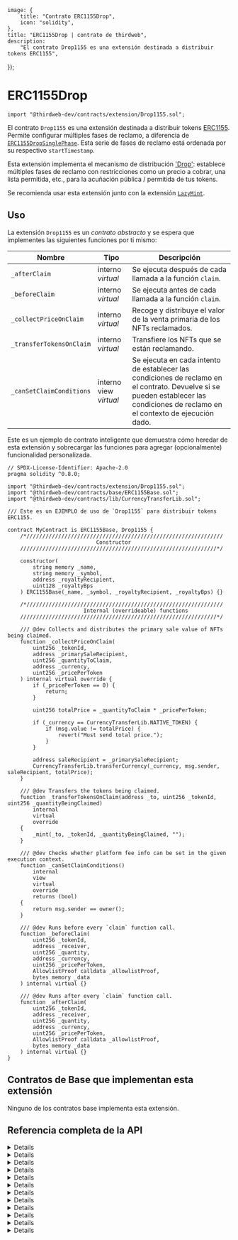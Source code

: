 
	image: {
		title: "Contrato ERC1155Drop",
		icon: "solidity",
	},
	title: "ERC1155Drop | contrato de thirdweb",
	description:
		"El contrato Drop1155 es una extensión destinada a distribuir tokens ERC1155",
});


# ERC1155Drop

```solidity
import "@thirdweb-dev/contracts/extension/Drop1155.sol";
```

El contrato `Drop1155` es una extensión destinada a distribuir tokens [ERC1155](/contracts/build/extensions/erc-1155/ERC1155). Permite configurar múltiples fases de reclamo, a diferencia de [`ERC1155DropSinglePhase`](/contracts/build/extensions/erc-1155/ERC1155DropSinglePhase). Esta serie de fases de reclamo está ordenada por su respectivo `startTimestamp`.

Esta extensión implementa el mecanismo de distribución ['Drop'](/glossary/drop): establece múltiples fases de reclamo con restricciones como un precio a cobrar, una lista permitida, etc., para la acuñación pública / permitida de tus tokens.

Se recomienda usar esta extensión junto con la extensión [`LazyMint`](/contracts/build/extensions/general/LazyMint).

<GithubButtonLink href="https://github.com/thirdweb-dev/contracts/blob/main/contracts/extension/Drop1155.sol" />

## Uso

La extensión `Drop1155` es un _contrato abstracto_ y se espera que implementes las siguientes funciones por ti mismo:

| Nombre                    | Tipo                    | Descripción                                                                                                                                      |
| ------------------------- | ----------------------- | ------------------------------------------------------------------------------------------------------------------------------------------------ |
| `_afterClaim`              | interno _virtual_       | Se ejecuta después de cada llamada a la función `claim`.                                                                                         |
| `_beforeClaim`             | interno _virtual_       | Se ejecuta antes de cada llamada a la función `claim`.                                                                                          |
| `_collectPriceOnClaim`     | interno _virtual_       | Recoge y distribuye el valor de la venta primaria de los NFTs reclamados.                                                                         |
| `_transferTokensOnClaim`   | interno _virtual_       | Transfiere los NFTs que se están reclamando.                                                                                                     |
| `_canSetClaimConditions`   | interno view _virtual_  | Se ejecuta en cada intento de establecer las condiciones de reclamo en el contrato. Devuelve si se pueden establecer las condiciones de reclamo en el contexto de ejecución dado. |

Este es un ejemplo de contrato inteligente que demuestra cómo heredar de esta extensión y sobrecargar las funciones para agregar (opcionalmente) funcionalidad personalizada.

```solidity
// SPDX-License-Identifier: Apache-2.0
pragma solidity ^0.8.0;

import "@thirdweb-dev/contracts/extension/Drop1155.sol";
import "@thirdweb-dev/contracts/base/ERC1155Base.sol";
import "@thirdweb-dev/contracts/lib/CurrencyTransferLib.sol";

/// Este es un EJEMPLO de uso de `Drop1155` para distribuir tokens ERC1155.

contract MyContract is ERC1155Base, Drop1155 {
    /*//////////////////////////////////////////////////////////////
                            Constructor
    //////////////////////////////////////////////////////////////*/

    constructor(
        string memory _name,
        string memory _symbol,
        address _royaltyRecipient,
        uint128 _royaltyBps
    ) ERC1155Base(_name, _symbol, _royaltyRecipient, _royaltyBps) {}

    /*//////////////////////////////////////////////////////////////
                        Internal (overrideable) functions
    //////////////////////////////////////////////////////////////*/

    /// @dev Collects and distributes the primary sale value of NFTs being claimed.
    function _collectPriceOnClaim(
        uint256 _tokenId,
        address _primarySaleRecipient,
        uint256 _quantityToClaim,
        address _currency,
        uint256 _pricePerToken
    ) internal virtual override {
        if (_pricePerToken == 0) {
            return;
        }

        uint256 totalPrice = _quantityToClaim * _pricePerToken;

        if (_currency == CurrencyTransferLib.NATIVE_TOKEN) {
            if (msg.value != totalPrice) {
                revert("Must send total price.");
            }
        }

        address saleRecipient = _primarySaleRecipient;
        CurrencyTransferLib.transferCurrency(_currency, msg.sender, saleRecipient, totalPrice);
    }

    /// @dev Transfers the tokens being claimed.
    function _transferTokensOnClaim(address _to, uint256 _tokenId, uint256 _quantityBeingClaimed)
        internal
        virtual
        override
    {
        _mint(_to, _tokenId, _quantityBeingClaimed, "");
    }

    /// @dev Checks whether platform fee info can be set in the given execution context.
    function _canSetClaimConditions()
        internal
        view
        virtual
        override
        returns (bool)
    {
        return msg.sender == owner();
    }

    /// @dev Runs before every `claim` function call.
    function _beforeClaim(
        uint256 _tokenId,
        address _receiver,
        uint256 _quantity,
        address _currency,
        uint256 _pricePerToken,
        AllowlistProof calldata _allowlistProof,
        bytes memory _data
    ) internal virtual {}

    /// @dev Runs after every `claim` function call.
    function _afterClaim(
        uint256 _tokenId,
        address _receiver,
        uint256 _quantity,
        address _currency,
        uint256 _pricePerToken,
        AllowlistProof calldata _allowlistProof,
        bytes memory _data
    ) internal virtual {}
}
```

## Contratos de Base que implementan esta extensión

Ninguno de los contratos base implementa esta extensión.

## Referencia completa de la API


<Details summary="claim">

```solidity
function claim(
    address receiver,
    uint256 tokenId,
    uint256 quantity,
    address currency,
    uint256 pricePerToken,
    AllowlistProof calldata allowlistProof,
    bytes memory data
) external payable;
```

- Permite que una cuenta reclame una cantidad dada de tokens.
- Parámetro `receiver`: El receptor de los tokens a reclamar.
- Parámetro `tokenId`: El tokenId de los NFTs a reclamar.
- Parámetro `quantity`: La cantidad de tokens a reclamar.
- Parámetro `currency`: La moneda con la que pagar por el reclamo.
- Parámetro `pricePerToken`: El precio por token para el reclamo.
- Parámetro `allowlistProof`: La prueba de inclusión del reclamante en la lista de merkle raíz.
- Parámetro `data`: Datos arbitrarios en bytes que pueden ser utilizados en la implementación de esta interfaz.

</Details>

<Details summary="setClaimConditions">

```solidity
struct ClaimCondition {
    uint256 startTimestamp;
    uint256 maxClaimableSupply;
    uint256 supplyClaimed;
    uint256 quantityLimitPerWallet;
    bytes32 merkleRoot;
    uint256 pricePerToken;
    address currency;
    string metadata;
}

function setClaimConditions(uint256 tokenId, ClaimCondition[] calldata phases, bool resetClaimEligibility) external;
```

- Permite que una billetera autorizada establezca las condiciones de reclamo para el contrato.
- Parámetro `tokenId`: El ID del token para el cual establecer las condiciones de reclamo.
- Parámetro `phases`: El arreglo donde cada `fase` contiene un conjunto de restricciones que se aplicarán a la acuñación de tokens en el contrato.
  - `startTimestamp`: El timestamp unix después del cual la condición de reclamo aplica. La misma condición de reclamo se aplica hasta el `startTimestamp` de la siguiente condición de reclamo.
  - `maxClaimableSupply`: El número total máximo de tokens que pueden ser reclamados bajo la condición de reclamo.
  - `supplyClaimed`: En cualquier punto dado, el número de tokens que han sido reclamados bajo la condición de reclamo.
  - `quantityLimitPerWallet`: El número máximo de tokens que puede reclamar una billetera.
  - `merkleRoot`: La lista de direcciones que pueden reclamar tokens bajo la condición de reclamo.
  - `pricePerToken`: El precio requerido para pagar por cada token reclamado.
  - `currency`: La moneda en la que debe pagarse el precio.
  - `metadata`: Metadatos de la condición de reclamo.
- Parámetro `resetClaimEligibility`: Si se deben mantener las restricciones activas para las billeteras que reclamaron tokens en la condición de reclamo actual (por ejemplo, el próximo timestamp válido de reclamo para una billetera determinada).
- La función `_canSetClaimConditions` se ejecuta en cada llamada a esta función. Si el valor retornado de `_canSetClaimConditions` es `false`, la llamada a `setClaimConditions` revertirá.

</Details>

<Details summary="verifyClaim">

```solidity
struct AllowlistProof {
    bytes32[] proof;
    uint256 quantityLimitPerWallet;
    uint256 pricePerToken;
    address currency;
}

function verifyClaim(
    uint256 conditionId,
    address claimer,
    uint256 tokenId,
    uint256 quantity,
    address currency,
    uint256 pricePerToken,
    AllowlistProof calldata allowlistProof
) public view returns (bool isOverride);
```

- Verifica una solicitud para reclamar tokens contra los criterios de la condición de reclamo activa.
- Parámetro `conditionId`: ID de la condición de reclamo activa.
- Parámetro `claimer`: La billetera que está reclamando tokens.
- Parámetro `tokenId`: El tokenId de los NFTs a reclamar.
- Parámetro `quantity`: La cantidad de tokens a reclamar.
- Parámetro `currency`: La moneda en la que se debe pagar el precio por el reclamo.
- Parámetro `pricePerToken`: El precio a pagar por cada token reclamado.
- Parámetro `allowlistProof`: Estructura que contiene los siguientes elementos:
  - `proof`: Prueba de la inclusión de la billetera interesada en la lista de permitidos.
  - `quantityLimitPerWallet`: La cantidad total de tokens que la billetera en la lista de permitidos es elegible para reclamar con el tiempo.
  - `pricePerToken`: El precio por token que la billetera en la lista de permitidos debe pagar para reclamar tokens.
  - `currency`: La moneda en la que la billetera en la lista de permitidos debe pagar el precio para reclamar tokens.

</Details>

<Details summary="getActiveClaimConditionId">

```solidity
function getActiveClaimConditionId(uint256 tokenId) public view returns (uint256);
```

- Devuelve el ID de la condición de reclamo activa actualmente.
- Parámetro `tokenId`: El ID del token para el cual verificar la condición de reclamo activa.

</Details>

<Details summary="getClaimConditionById">

```solidity
function getClaimConditionById(uint256 tokenId, uint256 conditionId) external view returns (ClaimCondition memory);
```

- Devuelve la condición de reclamo para un ID de condición dado.
- Parámetro `tokenId`: El ID del token para el cual verificar la condición de reclamo.
- Parámetro `conditionId`: ID de la condición de reclamo que se está viendo.

</Details>

<Details summary="getSupplyClaimedByWallet">

```solidity
function getSupplyClaimedByWallet(uint256 tokenId, uint256 conditionId, address claimer) public view returns (uint256);
```

- Devuelve el número de tokens reclamados por una billetera bajo la condición dada.
- Parámetro `tokenId`: El ID del token para el cual verificar la cantidad reclamada.
- Parámetro `conditionId`: ID de la condición de reclamo bajo la cual verificar la cantidad reclamada.
- Parámetro `claimer`: La billetera que reclama los tokens.

</Details>

<Details summary="_dropMsgSender">

```solidity
function _dropMsgSender() internal virtual returns (address);
```

- Expone la capacidad de sobrescribir el remitente del mensaje.

</Details>

<Details summary="_beforeClaim">

```solidity
function _beforeClaim(
    uint256 tokenId,
    address receiver,
    uint256 quantity,
    address currency,
    uint256 pricePerToken,
    AllowlistProof calldata allowlistProof,
    bytes memory data
) internal virtual
```

- Se ejecuta antes de cada llamada a la función `claim`. Exposa la capacidad de agregar lógica personalizada que se ejecute antes de cada reclamo de tokens.
- Parámetro `tokenId`: El tokenId de los NFTs a reclamar.
- Parámetro `receiver`: El receptor de los tokens a reclamar.
- Parámetro `quantity`: La cantidad de tokens a reclamar.
- Parámetro `currency`: La moneda en la que se pagará el reclamo.
- Parámetro `pricePerToken`: El precio por token a pagar por el reclamo.
- Parámetro `allowlistProof`: La prueba de la inclusión del reclamante en la lista blanca de merkle.
- Parámetro `data`: Datos arbitrarios en bytes que pueden ser utilizados en la implementación de esta interfaz.

</Details>

<Details summary="_afterClaim">

```solidity
function _afterClaim(
    uint256 tokenId,
    address receiver,
    uint256 quantity,
    address currency,
    uint256 pricePerToken,
    AllowlistProof calldata allowlistProof,
    bytes memory data
) internal virtual
```

- Se ejecuta después de cada llamada a la función `claim`. Exposa la capacidad de agregar lógica personalizada que se ejecute después de cada reclamo de tokens.
- Parámetro `tokenId`: El tokenId de los NFTs a reclamar.
- Parámetro `receiver`: El receptor de los tokens a reclamar.
- Parámetro `quantity`: La cantidad de tokens a reclamar.
- Parámetro `currency`: La moneda en la que se pagará el reclamo.
- Parámetro `pricePerToken`: El precio por token a pagar por el reclamo.
- Parámetro `allowlistProof`: La prueba de la inclusión del reclamante en la lista blanca de merkle.
- Parámetro `data`: Datos arbitrarios en bytes que pueden ser utilizados en la implementación de esta interfaz.

</Details>

<Details summary="_collectPriceOnClaim">

```solidity
function _collectPriceOnClaim(
    uint256 tokenId,
    address primarySaleRecipient,
    uint256 quantityToClaim,
    address currency,
    uint256 pricePerToken
) internal virtual;
```

- Recoge y distribuye el valor de la venta primaria de los tokens siendo reclamados.
- Parámetro `tokenId`: El tokenId de los NFTs a reclamar.
- Parámetro `primarySaleRecipient`: El receptor del valor de la venta primaria generado por un reclamo.
- Parámetro `quantityToClaim`: La cantidad de tokens siendo reclamados.
- Parámetro `currency`: La moneda utilizada para pagar el reclamo.
- Parámetro `pricePerToken`: El precio por token a pagar por el reclamo.

</Details>

<Details summary="_transferTokensOnClaim">

```solidity
function _transferTokensOnClaim(address to, uint256 tokenId, uint256 quantityBeingClaimed)
    internal
    virtual;
```

- Transfiere los tokens siendo reclamados al receptor correspondiente.
- Parámetro `to`: El receptor de los tokens para un reclamo.
- Parámetro `tokenId`: El tokenId de los NFTs a reclamar.
- Parámetro `quantityBeingClaimed`: La cantidad de tokens siendo reclamados.

</Details>

<Details summary="_canSetClaimConditions">

```solidity
function _canSetClaimConditions() internal view virtual returns (bool);
```

- Se ejecuta en cada llamada a la función `setClaimConditions`.
- Devuelve si las condiciones de reclamación pueden ser establecidas en el contexto de ejecución dado.
- Por ejemplo, esta función puede verificar si la billetera que llama a `setClaimConditions` es el propietario del contrato, y forzar que solo el propietario pueda llamar exitosamente a `setClaimConditions`.

</Details>
